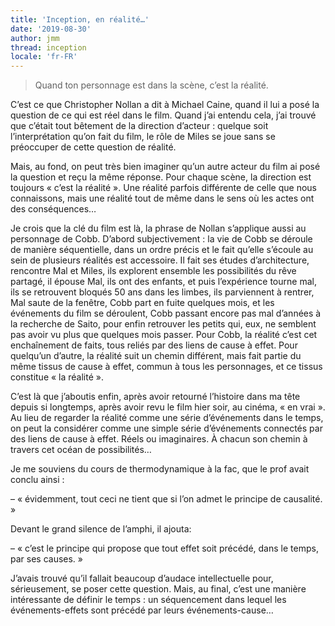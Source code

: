 ```yaml
---
title: 'Inception, en réalité…'
date: '2019-08-30'
author: jmm
thread: inception
locale: 'fr-FR'
---
```


>
> Quand ton personnage est dans la scène, c’est la réalité.
>

C’est ce que Christopher Nollan a dit à Michael Caine, quand il lui a posé la question de ce qui est réel dans le film. Quand j’ai entendu cela, j’ai trouvé que c’était tout bêtement de la direction d’acteur : quelque soit l’interprétation qu’on fait du film, le rôle de Miles se joue sans se préoccuper de cette question de réalité.

Mais, au fond, on peut très bien imaginer qu’un autre acteur du film ai posé la question et reçu la même réponse. Pour chaque scène, la direction est toujours « c’est la réalité ». Une réalité parfois différente de celle que nous connaissons, mais une réalité tout de même dans le sens où les actes ont des conséquences…

Je crois que la clé du film est là, la phrase de Nollan s’applique aussi au personnage de Cobb. D’abord subjectivement : la vie de Cobb se déroule de manière séquentielle, dans un ordre précis et le fait qu’elle s’écoule au sein de plusieurs réalités est accessoire. Il fait ses études d’architecture, rencontre Mal et Miles, ils explorent ensemble les possibilités du rêve partagé, il épouse Mal, ils ont des enfants, et puis l’expérience tourne mal, ils se retrouvent bloqués 50 ans dans les limbes, ils parviennent à rentrer, Mal saute de la fenêtre, Cobb part en fuite quelques mois, et les événements du film se déroulent, Cobb passant encore pas mal d’années à la recherche de Saito, pour enfin retrouver les petits qui, eux, ne semblent pas avoir vu plus que quelques mois passer. Pour Cobb, la réalité c’est cet enchaînement de faits, tous reliés par des liens de cause à effet. Pour quelqu’un d’autre, la réalité suit un chemin différent, mais fait partie du même tissus de cause à effet, commun à tous les personnages, et ce tissus constitue « la réalité ».

C’est là que j’aboutis enfin, après avoir retourné l’histoire dans ma tête depuis si longtemps, après avoir revu le film hier soir, au cinéma, « en vrai ». Au lieu de regarder la réalité comme une série d’événements dans le temps, on peut la considérer comme une simple série d’événements connectés par des liens de cause à effet. Réels ou imaginaires. À chacun son chemin à travers cet océan de possibilités…

Je me souviens du cours de thermodynamique à la fac, que le prof avait conclu ainsi :

– « évidemment, tout ceci ne tient que si l’on admet le principe de causalité.  »

Devant le grand silence de l’amphi, il ajouta:

– « c’est le principe qui propose que tout effet soit précédé, dans le temps, par ses causes. »

J’avais trouvé qu’il fallait beaucoup d’audace intellectuelle pour, sérieusement, se poser cette question. Mais, au final, c’est une manière intéressante de définir le temps : un séquencement dans lequel les événements-effets sont précédé par leurs événements-cause…
